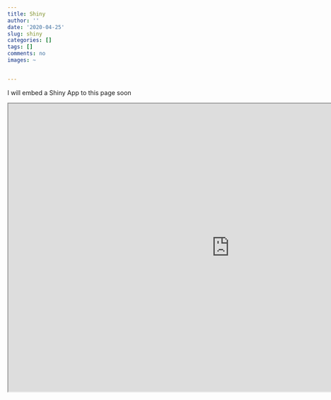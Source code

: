 ```yaml
---
title: Shiny
author: ''
date: '2020-04-25'
slug: shiny
categories: []
tags: []
comments: no
images: ~


---
```


I will embed a Shiny App to this page soon


<iframe src="http://shiny.grinnell.edu/Racer_t-tests/" width=1000 height=650"></iframe>
